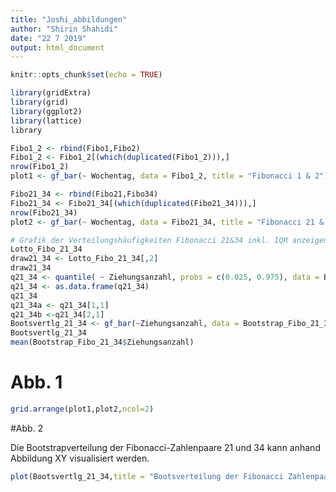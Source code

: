 ```yaml
---
title: "Joshi_abbildungen"
author: "Shirin Shahidi"
date: "22 7 2019"
output: html_document
---
```


```r
knitr::opts_chunk$set(echo = TRUE)
```

```r
library(gridExtra)
library(grid)
library(ggplot2)
library(lattice)
library

Fibo1_2 <- rbind(Fibo1,Fibo2)
Fibo1_2 <- Fibo1_2[(which(duplicated(Fibo1_2))),]
nrow(Fibo1_2)
plot1 <- gf_bar(~ Wochentag, data = Fibo1_2, title = "Fibonacci 1 & 2")

Fibo21_34 <- rbind(Fibo21,Fibo34)
Fibo21_34 <- Fibo21_34[(which(duplicated(Fibo21_34))),]
nrow(Fibo21_34)
plot2 <- gf_bar(~ Wochentag, data = Fibo21_34, title = "Fibonacci 21 & 34")
```


```r
# Grafik der Verteilungshäufigkeiten Fibonacci 21&34 inkl. IQR anzeigen lassen.
Lotto_Fibo_21_34
draw21_34 <- Lotto_Fibo_21_34[,2]
draw21_34
q21_34 <- quantile( ~ Ziehungsanzahl, probs = c(0.025, 0.975), data = Bootstrap_Fibo_21_34)
q21_34 <- as.data.frame(q21_34)
q21_34
q21_34a <- q21_34[1,1]
q21_34b <-q21_34[2,1]
Bootsvertlg_21_34 <- gf_bar(~Ziehungsanzahl, data = Bootstrap_Fibo_21_34) %>% gf_vline(colour=c("black","black", "red"), xintercept =c(q21_34a,q21_34b,draw21_34))
Bootsvertlg_21_34
mean(Bootstrap_Fibo_21_34$Ziehungsanzahl)

```


# Abb. 1


```r
grid.arrange(plot1,plot2,ncol=2)
```

#Abb. 2

Die Bootstrapverteilung der Fibonacci-Zahlenpaare 21 und 34 kann anhand Abbildung XY visualisiert werden.
```r
plot(Bootsvertlg_21_34,title = "Bootsverteilung der Fibonacci Zahlenpaare 21&34")
```
